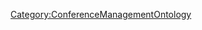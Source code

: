 <includeonly>{{METADATA|Keywords={{{HasKeyword|}}}|HasEntityTitle={{{HasEntityTitle}}}|HasEntityBlurb={{{HasEntityBlurb|}}}|HasEntityType=Slogan}}
</includeonly>
<noinclude>[[Category:ConferenceManagementOntology]]</noinclude>

